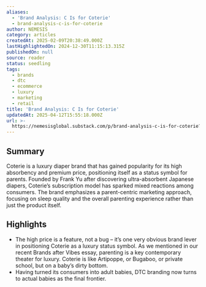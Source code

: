 ```yaml
---
aliases:
  - 'Brand Analysis: C Is for Coterie'
  - brand-analysis-c-is-for-coterie
author: NEMESIS
category: articles
createdAt: 2025-02-09T20:38:49.000Z
lastHighlightedOn: 2024-12-30T11:15:13.315Z
publishedOn: null
source: reader
status: seedling
tags:
  - brands
  - dtc
  - ecommerce
  - luxury
  - marketing
  - retail
title: 'Brand Analysis: C Is for Coterie'
updatedAt: 2025-04-12T15:55:18.000Z
url: >-
  https://nemesisglobal.substack.com/p/brand-analysis-c-is-for-coterie?utm_source=post-email-title&publication_id=2317996&post_id=151615314&utm_campaign=email-post-title&isFreemail=true&r=og9hp&triedRedirect=true&utm_medium=email
---
```

## Summary

Coterie is a luxury diaper brand that has gained popularity for its high absorbency and premium price, positioning itself as a status symbol for parents. Founded by Frank Yu after discovering ultra-absorbent Japanese diapers, Coterie’s subscription model has sparked mixed reactions among consumers. The brand emphasizes a parent-centric marketing approach, focusing on sleep quality and the overall parenting experience rather than just the product itself.

## Highlights

- The high price is a feature, not a bug – it’s one very obvious brand lever in positioning Coterie as a luxury status symbol. As we mentioned in our recent Brands after Vibes essay, parenting is a key contemporary theater for luxury. Coterie is like Artipoppe, or Bugaboo, or private school, but on a baby’s dirty bottom.
- Having turned its consumers into adult babies, DTC branding now turns to actual babies as the final frontier.
